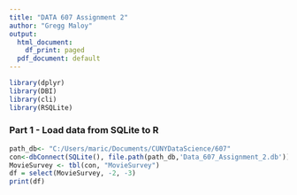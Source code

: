 ---
title: "DATA 607 Assignment 2"
author: "Gregg Maloy"
output:
  html_document:
    df_print: paged
  pdf_document: default
---


```{r load packages, include=FALSE}
library(dplyr)
library(DBI)
library(cli)
library(RSQLite)
```
### Part 1 - Load data from SQLite to R
```{r load data}
path_db<- "C:/Users/maric/Documents/CUNYDataScience/607"
con<-dbConnect(SQLite(), file.path(path_db,'Data_607_Assignment_2.db'))
MovieSurvey <- tbl(con, "MovieSurvey")
df = select(MovieSurvey, -2, -3)
print(df)
```

